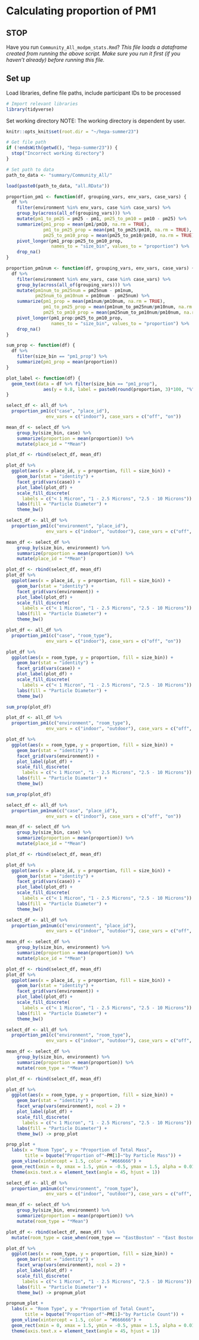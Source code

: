 # Calculating proportion of PM1

## STOP
Have you run `Community_All_modpm_stats.Rmd`?
*This file loads a dataframe created from running the above script. Make sure you run it first (if you haven't already) before running this file.*

## Set up
Load libraries, define file paths, include participant IDs to be processed
```r
# Import relevant libraries
library(tidyverse)
```

Set working directory
NOTE: The working directory is dependent by user. 
```r
knitr::opts_knit$set(root.dir = "~/hepa-summer23")
```

```r
# Get file path
if (!endsWith(getwd(), "hepa-summer23")) {
  stop("Incorrect working directory")
}
```

```r
# Set path to data
path_to_data <- "summary/Community_All/"
```

```r
load(paste0(path_to_data, "all.RData"))
```

```r
proportion_pm1 <- function(df, grouping_vars, env_vars, case_vars) {
  df %>%
    filter(environment %in% env_vars, case %in% case_vars) %>%
    group_by(across(all_of(grouping_vars))) %>%
    mutate(pm1_to_pm25 = pm25 - pm1, pm25_to_pm10 = pm10 - pm25) %>%
    summarize(pm1_prop = mean(pm1/pm10, na.rm = TRUE),
              pm1_to_pm25_prop = mean(pm1_to_pm25/pm10, na.rm = TRUE), 
              pm25_to_pm10_prop = mean(pm25_to_pm10/pm10, na.rm = TRUE)) %>%
    pivot_longer(pm1_prop:pm25_to_pm10_prop, 
                 names_to = "size_bin", values_to = "proportion") %>%
    drop_na()
}
```

```r
proportion_pm1num <- function(df, grouping_vars, env_vars, case_vars) {
  df %>%
    filter(environment %in% env_vars, case %in% case_vars) %>%
    group_by(across(all_of(grouping_vars))) %>%
    mutate(pm1num_to_pm25num = pm25num - pm1num, 
           pm25num_to_pm10num = pm10num - pm25num) %>%
    summarize(pm1_prop = mean(pm1num/pm10num, na.rm = TRUE),
              pm1_to_pm25_prop = mean(pm1num_to_pm25num/pm10num, na.rm = TRUE), 
              pm25_to_pm10_prop = mean(pm25num_to_pm10num/pm10num, na.rm = TRUE)) %>%
    pivot_longer(pm1_prop:pm25_to_pm10_prop, 
                 names_to = "size_bin", values_to = "proportion") %>%
    drop_na()
}
```

```r
sum_prop <- function(df) {
  df %>% 
    filter(size_bin == "pm1_prop") %>% 
    summarize(pm1_prop = mean(proportion))
}
```

```r
plot_label <- function(df) {
  geom_text(data = df %>% filter(size_bin == "pm1_prop"), 
              aes(y = 0.8, label = paste0(round(proportion, 3)*100, "%")))
}
```


```r
select_df <- all_df %>%
  proportion_pm1(c("case", "place_id"), 
               env_vars = c("indoor"), case_vars = c("off", "on"))

mean_df <- select_df %>% 
    group_by(size_bin, case) %>% 
    summarize(proportion = mean(proportion)) %>%
    mutate(place_id = "*Mean")

plot_df <- rbind(select_df, mean_df)

plot_df %>%
  ggplot(aes(x = place_id, y = proportion, fill = size_bin)) +
    geom_bar(stat = "identity") +
    facet_grid(vars(case)) +
    plot_label(plot_df) +
    scale_fill_discrete(
      labels = c("< 1 Micron", "1 - 2.5 Microns", "2.5 - 10 Microns")) +
    labs(fill = "Particle Diameter") +
    theme_bw()
```


```r
select_df <- all_df %>%
  proportion_pm1(c("environment", "place_id"), 
               env_vars = c("indoor", "outdoor"), case_vars = c("off", "on", NA))

mean_df <- select_df %>% 
    group_by(size_bin, environment) %>% 
    summarize(proportion = mean(proportion)) %>%
    mutate(place_id = "*Mean")

plot_df <- rbind(select_df, mean_df)
plot_df %>%
  ggplot(aes(x = place_id, y = proportion, fill = size_bin)) +
    geom_bar(stat = "identity") +
    facet_grid(vars(environment)) +
    plot_label(plot_df) +
    scale_fill_discrete(
      labels = c("< 1 Micron", "1 - 2.5 Microns", "2.5 - 10 Microns")) +
    labs(fill = "Particle Diameter") +
    theme_bw()
```
```r
plot_df <- all_df %>%
  proportion_pm1(c("case", "room_type"), 
               env_vars = c("indoor"), case_vars = c("off", "on"))

plot_df %>%
  ggplot(aes(x = room_type, y = proportion, fill = size_bin)) +
    geom_bar(stat = "identity") +
    facet_grid(vars(case)) +
    plot_label(plot_df) +
    scale_fill_discrete(
      labels = c("< 1 Micron", "1 - 2.5 Microns", "2.5 - 10 Microns")) +
    labs(fill = "Particle Diameter") +
    theme_bw()

sum_prop(plot_df)
```
```r
plot_df <- all_df %>%
  proportion_pm1(c("environment", "room_type"), 
               env_vars = c("indoor", "outdoor"), case_vars = c("off", "on", NA))

plot_df %>%
  ggplot(aes(x = room_type, y = proportion, fill = size_bin)) +
    geom_bar(stat = "identity") +
    facet_grid(vars(environment)) +
    plot_label(plot_df) +
    scale_fill_discrete(
      labels = c("< 1 Micron", "1 - 2.5 Microns", "2.5 - 10 Microns")) +
    labs(fill = "Particle Diameter") +
    theme_bw()

sum_prop(plot_df)
```

```r
select_df <- all_df %>%
  proportion_pm1num(c("case", "place_id"), 
               env_vars = c("indoor"), case_vars = c("off", "on"))

mean_df <- select_df %>% 
    group_by(size_bin, case) %>% 
    summarize(proportion = mean(proportion)) %>%
    mutate(place_id = "*Mean")

plot_df <- rbind(select_df, mean_df)

plot_df %>%
  ggplot(aes(x = place_id, y = proportion, fill = size_bin)) +
    geom_bar(stat = "identity") +
    facet_grid(vars(case)) +
    plot_label(plot_df) +
    scale_fill_discrete(
      labels = c("< 1 Micron", "1 - 2.5 Microns", "2.5 - 10 Microns")) +
    labs(fill = "Particle Diameter") +
    theme_bw()
```


```r
select_df <- all_df %>%
  proportion_pm1num(c("environment", "place_id"), 
               env_vars = c("indoor", "outdoor"), case_vars = c("off", "on", NA))

mean_df <- select_df %>% 
    group_by(size_bin, environment) %>% 
    summarize(proportion = mean(proportion)) %>%
    mutate(place_id = "*Mean")

plot_df <- rbind(select_df, mean_df)
plot_df %>%
  ggplot(aes(x = place_id, y = proportion, fill = size_bin)) +
    geom_bar(stat = "identity") +
    facet_grid(vars(environment)) +
    plot_label(plot_df) +
    scale_fill_discrete(
      labels = c("< 1 Micron", "1 - 2.5 Microns", "2.5 - 10 Microns")) +
    labs(fill = "Particle Diameter") +
    theme_bw()
```


```r
select_df <- all_df %>%
  proportion_pm1(c("environment", "room_type"), 
               env_vars = c("indoor", "outdoor"), case_vars = c("off", "on", NA))

mean_df <- select_df %>% 
    group_by(size_bin, environment) %>% 
    summarize(proportion = mean(proportion)) %>%
    mutate(room_type = "*Mean")

plot_df <- rbind(select_df, mean_df)

plot_df %>%
  ggplot(aes(x = room_type, y = proportion, fill = size_bin)) +
    geom_bar(stat = "identity") +
    facet_wrap(vars(environment), ncol = 2) +
    plot_label(plot_df) +
    scale_fill_discrete(
      labels = c("< 1 Micron", "1 - 2.5 Microns", "2.5 - 10 Microns")) +
    labs(fill = "Particle Diameter") +
    theme_bw() -> prop_plot
```
```r
prop_plot +
  labs(x = "Room Type", y = "Proportion of Total Mass", 
       title = bquote("Proportion of"~PM[1]~"by Particle Mass")) +
  geom_vline(xintercept = 1.5, color = "#666666") +
  geom_rect(xmin = 0, xmax = 1.5, ymin = -0.5, ymax = 1.5, alpha = 0.01) +
  theme(axis.text.x = element_text(angle = 45, hjust = 1))
```
```r
select_df <- all_df %>%
  proportion_pm1num(c("environment", "room_type"), 
               env_vars = c("indoor", "outdoor"), case_vars = c("off", "on", NA))

mean_df <- select_df %>% 
    group_by(size_bin, environment) %>% 
    summarize(proportion = mean(proportion)) %>%
    mutate(room_type = "*Mean")

plot_df <- rbind(select_df, mean_df)  %>%
  mutate(room_type = case_when(room_type == "EastBoston" ~ "East Boston", .default = room_type))

plot_df %>%
  ggplot(aes(x = room_type, y = proportion, fill = size_bin)) +
    geom_bar(stat = "identity") +
    facet_wrap(vars(environment), ncol = 2) +
    plot_label(plot_df) +
    scale_fill_discrete(
      labels = c("< 1 Micron", "1 - 2.5 Microns", "2.5 - 10 Microns")) +
    labs(fill = "Particle Diameter") +
    theme_bw() -> propnum_plot
```
```r
propnum_plot +
  labs(x = "Room Type", y = "Proportion of Total Count", 
       title = bquote("Proportion of"~PM[1]~"by Particle Count")) +
  geom_vline(xintercept = 1.5, color = "#666666") +
  geom_rect(xmin = 0, xmax = 1.5, ymin = -0.5, ymax = 1.5, alpha = 0.01) +
  theme(axis.text.x = element_text(angle = 45, hjust = 1))
```

